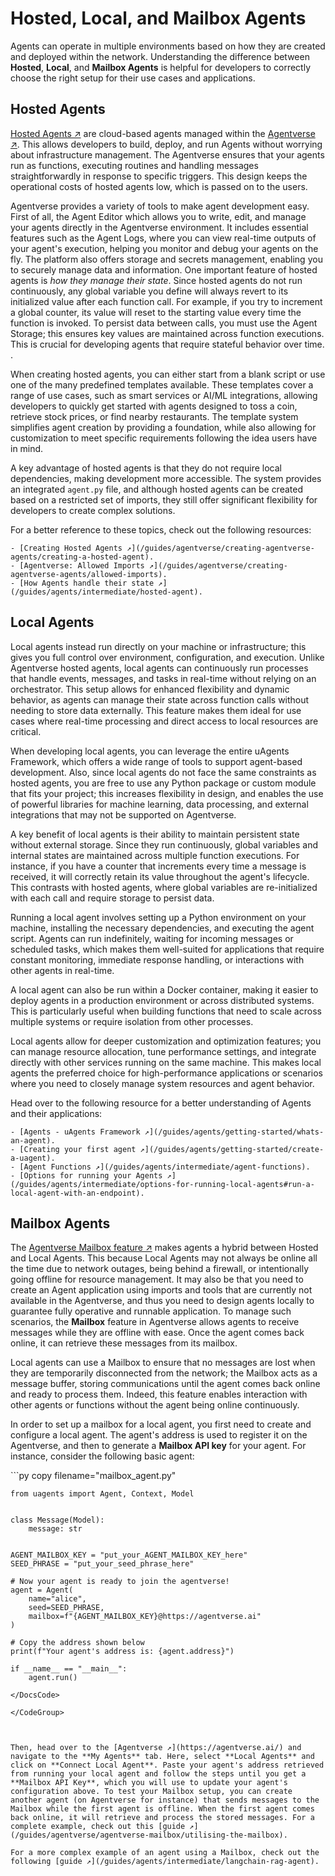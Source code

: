 
# Hosted, Local, and Mailbox Agents

Agents can operate in multiple environments based on how they are created and deployed within the network. Understanding the difference between **Hosted**, **Local**, and **Mailbox Agents** is helpful for developers to correctly choose the right setup for their use cases and applications.

## Hosted Agents

[Hosted Agents ↗️](/guides/agentverse/creating-agentverse-agents/creating-a-hosted-agent) are cloud-based agents managed within the [Agentverse ↗️](https://agentverse.ai/). This allows developers to build, deploy, and run Agents without worrying about infrastructure management. The Agentverse ensures that your agents run as functions, executing routines and handling messages straightforwardly in response to specific triggers. This design keeps the operational costs of hosted agents low, which is passed on to the users.

Agentverse provides a variety of tools to make agent development easy. First of all, the Agent Editor which allows you to write, edit, and manage your agents directly in the Agentverse environment. It includes essential features such as the Agent Logs, where you can view real-time outputs of your agent's execution, helping you monitor and debug your agents on the fly. The platform also offers storage and secrets management, enabling you to securely manage data and information. One important feature of hosted agents is _how they manage their state_. Since hosted agents do not run continuously, any global variable you define will always revert to its initialized value after each function call. For example, if you try to increment a global counter, its value will reset to the starting value every time the function is invoked. To persist data between calls, you must use the Agent Storage; this ensures key values are maintained across function executions. This is crucial for developing agents that require stateful behavior over time. .

When creating hosted agents, you can either start from a blank script or use one of the many predefined templates available. These templates cover a range of use cases, such as smart services or AI/ML integrations, allowing developers to quickly get started with agents designed to toss a coin, retrieve stock prices, or find nearby restaurants. The template system simplifies agent creation by providing a foundation, while also allowing for customization to meet specific requirements following the idea users have in mind.

A key advantage of hosted agents is that they do not require local dependencies, making development more accessible. The system provides an integrated `agent.py` file, and although hosted agents can be created based on a restricted set of imports, they still offer significant flexibility for developers to create complex solutions.

For a better reference to these topics, check out the following resources:

    - [Creating Hosted Agents ↗️](/guides/agentverse/creating-agentverse-agents/creating-a-hosted-agent).
    - [Agentverse: Allowed Imports ↗️](/guides/agentverse/creating-agentverse-agents/allowed-imports).
    - [How Agents handle their state ↗️](/guides/agents/intermediate/hosted-agent).

## Local Agents

Local agents instead run directly on your machine or infrastructure; this gives you full control over environment, configuration, and execution. Unlike Agentverse hosted agents, local agents can continuously run processes that handle events, messages, and tasks in real-time without relying on an orchestrator. This setup allows for enhanced flexibility and dynamic behavior, as agents can manage their state across function calls without needing to store data externally. This feature makes them ideal for use cases where real-time processing and direct access to local resources are critical.

When developing local agents, you can leverage the entire uAgents Framework, which offers a wide range of tools to support agent-based development. Also, since local agents do not face the same constraints as hosted agents, you are free to use any Python package or custom module that fits your project; this increases flexibility in design, and enables the use of powerful libraries for machine learning, data processing, and external integrations that may not be supported on Agentverse.

A key benefit of local agents is their ability to maintain persistent state without external storage. Since they run continuously, global variables and internal states are maintained across multiple function executions. For instance, if you have a counter that increments every time a message is received, it will correctly retain its value throughout the agent's lifecycle. This contrasts with hosted agents, where global variables are re-initialized with each call and require storage to persist data.

Running a local agent involves setting up a Python environment on your machine, installing the necessary dependencies, and executing the agent script. Agents can run indefinitely, waiting for incoming messages or scheduled tasks, which makes them well-suited for applications that require constant monitoring, immediate response handling, or interactions with other agents in real-time.

A local agent can also be run within a Docker container, making it easier to deploy agents in a production environment or across distributed systems. This is particularly useful when building functions that need to scale across multiple systems or require isolation from other processes.

Local agents allow for deeper customization and optimization features; you can manage resource allocation, tune performance settings, and integrate directly with other services running on the same machine. This makes local agents the preferred choice for high-performance applications or scenarios where you need to closely manage system resources and agent behavior.

Head over to the following resource for a better understanding of Agents and their applications:

    - [Agents - uAgents Framework ↗️](/guides/agents/getting-started/whats-an-agent).
    - [Creating your first agent ↗️](/guides/agents/getting-started/create-a-uagent).
    - [Agent Functions ↗️](/guides/agents/intermediate/agent-functions).
    - [Options for running your Agents ↗️](/guides/agents/intermediate/options-for-running-local-agents#run-a-local-agent-with-an-endpoint).

## Mailbox Agents

The [Agentverse Mailbox feature ↗️](/guides/agents/intermediate/mailbox) makes agents a hybrid between Hosted and Local Agents. This because Local Agents may not always be online all the time due to network outages, being behind a firewall, or intentionally going offline for resource management. It may also be that you need to create an Agent application using imports and tools that are currently not available in the Agentverse, and thus you need to design agents locally to guarantee fully operative and runnable application.  To manage such scenarios, the **Mailbox** feature in Agentverse allows agents to receive messages while they are offline with ease. Once the agent comes back online, it can retrieve these messages from its mailbox.

Local agents can use a Mailbox to ensure that no messages are lost when they are temporarily disconnected from the network; the Mailbox acts as a message buffer, storing communications until the agent comes back online and ready to process them. Indeed, this feature enables interaction with other agents or functions without the agent being online continuously.

In order to set up a mailbox for a local agent, you first need to create and configure a local agent. The agent's address is used to register it on the Agentverse, and then to generate a **Mailbox API key** for your agent. For instance, consider the following basic agent:

<GithubCodeSegment digest="67d527d8ecb6cc3ea76fdce279b2a78a">
    <CodeSegment
        path="https://github.com/fetchai/uAgent-Examples/blob/main/5-documentation/guides/agents/intermediate/agent-types/mailbox_agent.py"
        lineStart={1}
        lineEnd={22}
        hosted={true}
    />
</GithubCodeSegment>
<CodeGroup dynamic hasCopy isLocalHostedFile digest='67d527d8ecb6cc3ea76fdce279b2a78a'>

<DocsCode local={true}>
	```py copy filename="mailbox_agent.py"

	from uagents import Agent, Context, Model
	
	
	class Message(Model):
	    message: str
	
	
	AGENT_MAILBOX_KEY = "put_your_AGENT_MAILBOX_KEY_here"
	SEED_PHRASE = "put_your_seed_phrase_here"
	
	# Now your agent is ready to join the agentverse!
	agent = Agent(
	    name="alice",
	    seed=SEED_PHRASE,
	    mailbox=f"{AGENT_MAILBOX_KEY}@https://agentverse.ai"
	)
	
	# Copy the address shown below
	print(f"Your agent's address is: {agent.address}")
	
	if __name__ == "__main__":
	    agent.run()

```
</DocsCode>

</CodeGroup>



Then, head over to the [Agentverse ↗️](https://agentverse.ai/) and navigate to the **My Agents** tab. Here, select **Local Agents** and click on **Connect Local Agent**. Paste your agent's address retrieved from running your local agent and follow the steps until you get a **Mailbox API Key**, which you will use to update your agent's configuration above. To test your Mailbox setup, you can create another agent (on Agentverse for instance) that sends messages to the Mailbox while the first agent is offline. When the first agent comes back online, it will retrieve and process the stored messages. For a complete example, check out this [guide ↗️](/guides/agentverse/agentverse-mailbox/utilising-the-mailbox).

For a more complex example of an agent using a Mailbox, check out the following [guide ↗️](/guides/agents/intermediate/langchain-rag-agent).
